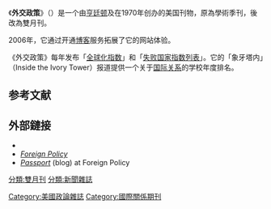 {{noteTA
|1=zh-hans:博客;zh-tw:部落格;
|2=zh-hans:开通;zh-tw:開啟;
}}
{{Infobox Magazine
| logo            = Foreign Policy logo 2014 light bg.svg
| logo_size       =  200px
|  title          = 外交政策<br>Foreign Policy
|  image_file     =  
|  image_size     =  
|  image_caption  = May/June 2014 Issue of ''Foreign Policy'' magazine
|  editor         = {{tsl|en|David Rothkopf||David Rothkopf}}
|  editor_title   = CEO及編輯
|  frequency      = 雙月刊
|total_circulation= 101,054<ref>{{cite web |url=http://www.bpaww.com/Bpaww_com/index.ashx?res=DisplayPDF&statement_id=85918 |title= Foreign Policy Business Publication Circulation Statement |date= December 2012 |publisher= {{tsl|en|BPA Worldwide||BPA Worldwide}}|accessdate=22 February 2013}}</ref>
| circulation_year= December 2012
|  category       = [[新聞雜誌|新聞雜誌]]、[[線上報紙|線上報紙]]
|  company        = [[格雷厄姆控股公司|格雷厄姆控股公司]]
|  founded        = {{start date and age|1970|12}}
|  founder        = [[塞繆爾·P·亨廷頓|塞繆爾·P·亨廷頓]] <br/>{{tsl|en|Warren Demian Manshel||Warren Demian Manshel}}
|  publisher      =
|  based          = [[华盛顿哥伦比亚特区|华盛顿哥伦比亚特区]]
|  country        = {{flag|美国}}
|  language       = [[英语|英语]]
|  website        = {{URL| http://www.foreignpolicy.com | Foreign Policy's website }}<br />{{URL|https://www.jstor.org/journals/00157228.html | Online archive}} 
|  issn           = 0015-7228
}}

《'''外交政策'''》（''{{lang|en|Foreign Policy}}''）是一个由[[塞缪尔·P·亨廷顿|亨廷顿]]及{{Link-en|华伦·戴米安·曼舍爾|Warren Demian Manshel}}在1970年创办的美国刊物，原為學術季刊，後改為雙月刊。

2006年，它通过开通[[博客|博客]]服务拓展了它的网站体验。

《外交政策》每年发布「[[全球化指数|全球化指数]]」和「[[失败国家指数列表|失败国家指数列表]]」。它的「象牙塔内」（Inside the Ivory Tower）报道提供一个关于[[国际关系|国际关系]]的学校年度排名。

== 参考文献 ==
{{Reflist}}

==外部鏈接 ==
* {{Official website|http://www.foreignpolicy.com/}}
* [http://arquivo.pt/wayback/20131107081150/http://www.fp-es.org/ ''Foreign Policy''] {{es icon}}
* [http://blog.foreignpolicy.com/ ''Passport''] {{Wayback|url=http://blog.foreignpolicy.com/ |date=20060809220303 }} (blog) at Foreign Policy

{{Pub-stub}}
{{Authority control}}
[[Category:美國政論雜誌|Category:美國政論雜誌]]
[[Category:國際關係期刊|Category:國際關係期刊]]
[[分類:雙月刊|分類:雙月刊]]
[[分類:新聞雜誌|分類:新聞雜誌]]